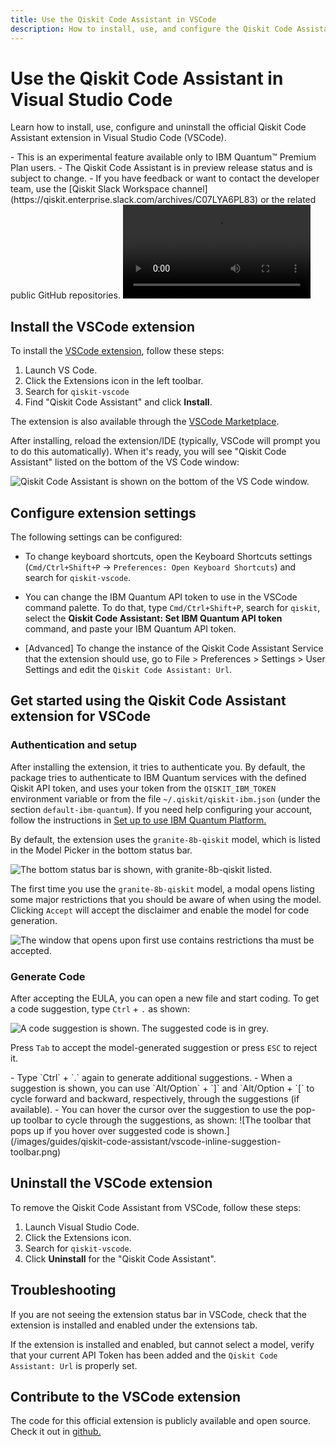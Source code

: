 ```yaml
---
title: Use the Qiskit Code Assistant in VSCode
description: How to install, use, and configure the Qiskit Code Assistant in Visual Studio Code (VSCode).
---
```


# Use the Qiskit Code Assistant in Visual Studio Code

Learn how to install, use, configure and uninstall the official Qiskit Code Assistant extension in Visual Studio Code (VSCode).

<Admonition type="note" title="Notes">
    - This is an experimental feature available only to IBM Quantum&trade; Premium Plan users.
    - The Qiskit Code Assistant is in preview release status and is subject to change.
    - If you have feedback or want to contact the developer team, use the [Qiskit Slack Workspace channel](https://qiskit.enterprise.slack.com/archives/C07LYA6PL83) or the related public GitHub repositories.
</Admonition>


<video title="A user uses the Qiskit Code Assistant in Visual Studio Code. The user has previous imports and a function definition called get_random_linear_function, with a docstring defining what the function should do. After typing the Ctrl and . keys, the Qiskit Code Assistant autocompletes the function with the code to generate a random linear function using Numpy and Qiskit. The video ends with the user executing the code generated and getting a matrix representing a random linear function in the terminal." className="max-w-auto h-auto" controls>
  <source src="/videos/guides/qiskit-code-assistant/demo-Vscode-RandomLinearFunction_8b-qiskit.mp4" type="video/mp4"></source>
</video>

## Install the VSCode extension

To install the [VSCode extension](https://github.com/Qiskit/qiskit-code-assistant-vscode), follow these steps:

1. Launch VS Code.
1. Click the Extensions icon in the left toolbar.
1. Search for `qiskit-vscode`
1. Find "Qiskit Code Assistant" and click **Install**.

The extension is also available through the [VSCode Marketplace](https://marketplace.visualstudio.com/items?itemName=qiskit.qiskit-vscode).

After installing, reload the extension/IDE (typically, VSCode will prompt you to do this automatically). When it's ready, you will see "Qiskit Code Assistant" listed on the bottom of the VS Code window:

![Qiskit Code Assistant is shown on the bottom of the VS Code window.](/images/guides/qiskit-code-assistant/vscode-selected-model.png)

## Configure extension settings

The following settings can be configured:

- To change keyboard shortcuts, open the Keyboard Shortcuts settings (`Cmd/Ctrl+Shift+P` -> `Preferences: Open Keyboard Shortcuts`) and search for `qiskit-vscode`.

- You can change the IBM Quantum API token to use in the VSCode command palette. To do that, type `Cmd/Ctrl+Shift+P`, search for `qiskit`, select the **Qiskit Code Assistant: Set IBM Quantum API token** command, and paste your IBM Quantum API token.

- [Advanced] To change the instance of the Qiskit Code Assistant Service that the extension should use, go to File > Preferences > Settings > User Settings and edit the `Qiskit Code Assistant: Url`.

## Get started using the Qiskit Code Assistant extension for VSCode


### Authentication and setup

After installing the extension, it tries to authenticate you. By default, the package tries to authenticate to IBM Quantum services with the defined Qiskit API token, and uses your token from the `QISKIT_IBM_TOKEN` environment variable or from the file `~/.qiskit/qiskit-ibm.json` (under the section `default-ibm-quantum`). If you need help configuring your account, follow the instructions in [Set up to use IBM Quantum Platform.](/guides/setup-channel#set-up-to-use-ibm-quantum-platform)

By default, the extension uses the `granite-8b-qiskit` model, which is listed in the Model Picker in the bottom status bar.

![The bottom status bar is shown, with `granite-8b-qiskit` listed.](/images/guides/qiskit-code-assistant/vscode-selected-model.png)

The first time you use the `granite-8b-qiskit` model, a modal opens listing some major restrictions that you should be aware of when using the model. Clicking `Accept` will accept the disclaimer and enable the model for code generation.

![The window that opens upon first use contains restrictions tha must be accepted.](/images/guides/qiskit-code-assistant/eula.png)

### Generate Code
After accepting the EULA, you can open a new file and start coding. To get a code suggestion, type `Ctrl` + `.` as shown:

![A code suggestion is shown.  The suggested code is in grey.](/images/guides/qiskit-code-assistant/vscode-inline-suggestion.png)

Press `Tab` to accept the model-generated suggestion or press `ESC` to reject it.

<Admonition type="tip" title="Tips for working with code suggestions">
- Type `Ctrl` + `.` again to generate additional suggestions.
- When a suggestion is shown, you can use `Alt/Option` + `]` and `Alt/Option + `[` to cycle forward and backward, respectively, through the suggestions (if available).
- You can hover the cursor over the suggestion to use the pop-up toolbar to cycle through the suggestions, as shown:
  ![The toolbar that pops up if you hover over suggested code is shown.](/images/guides/qiskit-code-assistant/vscode-inline-suggestion-toolbar.png)
</Admonition>

## Uninstall the VSCode extension

To remove the Qiskit Code Assistant from VSCode, follow these steps:

1. Launch Visual Studio Code.
1. Click the Extensions icon.
1. Search for `qiskit-vscode`.
1. Click **Uninstall** for the "Qiskit Code Assistant".


## Troubleshooting

If you are not seeing the extension status bar in VSCode, check that the extension is installed and enabled under the extensions tab.

If the extension is installed and enabled, but cannot select a model, verify that your current API Token has been added and the `Qiskit Code Assistant: Url` is properly set.

## Contribute to the VSCode extension

The code for this official extension is publicly available and open source. Check it out in [github.](https://github.com/Qiskit/qiskit-code-assistant-vscode)
